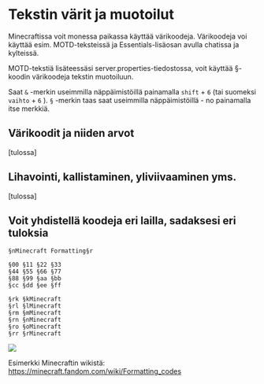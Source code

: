 # Tekstin värit ja muotoilut

Minecraftissa voit monessa paikassa käyttää värikoodeja. Värikoodeja voi käyttää
esim. MOTD-teksteissä ja Essentials-lisäosan avulla chatissa ja kylteissä.

MOTD-tekstiä lisäteessäsi server.properties-tiedostossa, voit käyttää §-koodin
värikoodeja tekstin muotoiluun.

Saat `&` -merkin useimmilla näppäimistöillä painamalla `shift` + `6` (tai
suomeksi `vaihto` + `6` ). `§` -merkin taas saat useimmilla näppäimistöillä - no
painamalla itse merkkiä.

## Värikoodit ja niiden arvot

[tulossa]

## Lihavointi, kallistaminen, yliviivaaminen yms.

[tulossa]

## Voit yhdistellä koodeja eri lailla, sadaksesi eri tuloksia

```
§nMinecraft Formatting§r

§00 §11 §22 §33
§44 §55 §66 §77
§88 §99 §aa §bb
§cc §dd §ee §ff

§rk §kMinecraft
§rl §lMinecraft
§rm §mMinecraft
§rn §nMinecraft
§ro §oMinecraft
§rr §rMinecraft
```

![](https://docs.bittivirta.fi/assets/docs/img/crisp/mc-format_5pgebx.gif)

Esimerkki Minecraftin wikistä:
https://minecraft.fandom.com/wiki/Formatting_codes
